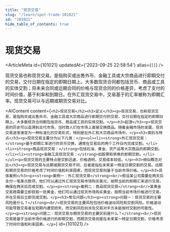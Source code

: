 ```yaml
---
title: "现货交易"
slug: "/learn/spot-trade-101021"
id: "101021"
hide_table_of_contents: true
---
```



# 现货交易

<ArticleMeta id={101021} updatedAt={'2023-09-25 22:58:54'} alias={`[]`} />
<div className='border-solid border-b border-t-0 my-4 border-[var(--ifm-color-gray-300)]' />

现货交易也称现货交易，是指购买或出售外币、金融工具或大宗商品进行即期交付的交易，交付日期在指定的即期日期上。大多数现货合同都包括货币、商品或工具的实体交割；将未来合同或远期合同的价格与现货合同的价格差异，考虑了支付的时间价值，基于利率和到期日。在外汇现货交易中，交易基于的汇率被称为即期汇率。现货交易可以与远期或期货交易对比。

<AIContent content={`<h2>现货交易</h2><h3>定义</h3><p>现货交易，也称现货交易，是指购买或出售外币、金融工具或大宗商品进行即期交付的交易，交付日期在指定的即期日期上。大多数现货合同都包括货币、商品或工具的实体交割。</p><h3>起源</h3><p>现货交易的历史可以追溯到古代市场，当时商人们在市场上直接交换商品。随着金融市场的发展，现货交易逐渐演变为一种标准化的交易形式，特别是在外汇和大宗商品市场中。</p><h3>类别与特点</h3><p>现货交易主要分为以下几类：</p><ul><li><strong>外汇现货交易：</strong>基于即期汇率进行的货币交换，通常在交易后的两个工作日内完成交割。</li><li><strong>商品现货交易：</strong>包括石油、黄金、农产品等大宗商品的即期交割。</li><li><strong>金融工具现货交易：</strong>如股票和债券的即期交割。</li></ul><p>现货交易的主要特点是交割迅速，价格透明，交易成本较低。</p><h3>相似概念对比</h3><p>现货交易与远期或期货交易不同，后者是指在未来某一特定日期交割的交易。远期和期货交易的价格考虑了时间价值和利率因素，而现货交易则基于当前市场价格。</p><h3>具体案例</h3><p><strong>案例一：外汇现货交易</strong><br/>假设某公司需要在两天后支付一笔美元款项，他们可以通过外汇现货交易市场购买美元，按照当前的即期汇率进行交易，确保在两天后完成交割。</p><p><strong>案例二：商品现货交易</strong><br/>某黄金交易商需要立即获取一批黄金，他们可以通过现货市场购买黄金，按照当前市场价格进行交易，并在交易后立即完成交割。</p><h3>常见问题</h3><p><strong>问题一：现货交易的主要风险是什么？</strong><br/>现货交易的主要风险包括价格波动风险和交割风险。价格波动可能导致交易者在短期内遭受损失，而交割风险则涉及交易对手方未能按时交割的可能性。</p><p><strong>问题二：现货交易与期货交易的主要区别是什么？</strong><br/>现货交易是基于当前市场价格进行的即期交割，而期货交易则是在未来某一特定日期交割，价格考虑了时间价值和利率因素。</p>`} id={101021} />
